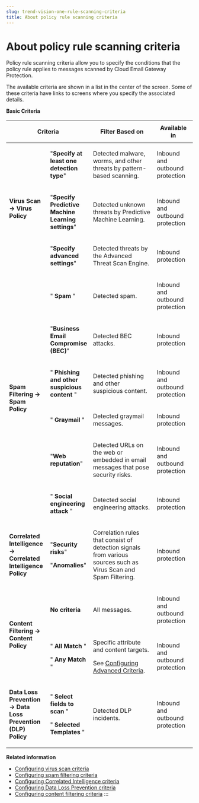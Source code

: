 ```yaml
---
slug: trend-vision-one-rule-scanning-criteria
title: About policy rule scanning criteria
---
```

# About policy rule scanning criteria

Policy rule scanning criteria allow you to specify the conditions that the policy rule applies to messages scanned by Cloud Email Gateway Protection.

The available criteria are shown in a list in the center of the screen. Some of these criteria have links to screens where you specify the associated details.

**Basic Criteria**

<table>
<colgroup>
<col style="width: 22%" />
<col style="width: 22%" />
<col style="width: 35%" />
<col style="width: 22%" />
</colgroup>
<thead>
<tr>
<th colspan="2"><p>Criteria</p></th>
<th><p>Filter Based on</p></th>
<th>Available in</th>
</tr>
</thead>
<tbody>
<tr>
<td rowspan="3"><p><strong>Virus Scan → Virus Policy</strong></p></td>
<td><p>"<strong>Specify at least one detection type</strong>"</p></td>
<td><p>Detected malware, worms, and other threats by pattern-based scanning.</p></td>
<td><p>Inbound and outbound protection</p></td>
</tr>
<tr>
<td><p>"<strong>Specify Predictive Machine Learning settings</strong>"</p></td>
<td><p>Detected unknown threats by Predictive Machine Learning.</p></td>
<td><p>Inbound and outbound protection</p></td>
</tr>
<tr>
<td><p>"<strong>Specify advanced settings</strong>"</p></td>
<td><p>Detected threats by the Advanced Threat Scan Engine.</p></td>
<td><p>Inbound protection</p></td>
</tr>
<tr>
<td rowspan="6"><p><strong>Spam Filtering → Spam Policy</strong></p></td>
<td><p>" <strong>Spam</strong> "</p></td>
<td><p>Detected spam.</p></td>
<td><p>Inbound and outbound protection</p></td>
</tr>
<tr>
<td><p>"<strong>Business Email Compromise (BEC)</strong>"</p></td>
<td><p>Detected BEC attacks.</p></td>
<td><p>Inbound protection</p></td>
</tr>
<tr>
<td><p>" <strong>Phishing and other suspicious content</strong> "</p></td>
<td><p>Detected phishing and other suspicious content.</p></td>
<td><p>Inbound and outbound protection</p></td>
</tr>
<tr>
<td><p>" <strong>Graymail</strong> "</p></td>
<td><p>Detected graymail messages.</p></td>
<td><p>Inbound protection</p></td>
</tr>
<tr>
<td><p>"<strong>Web reputation</strong>"</p></td>
<td><p>Detected URLs on the web or embedded in email messages that pose security risks.</p></td>
<td><p>Inbound and outbound protection</p></td>
</tr>
<tr>
<td><p>" <strong>Social engineering attack</strong> "</p></td>
<td><p>Detected social engineering attacks.</p></td>
<td><p>Inbound protection</p></td>
</tr>
<tr>
<td><p><strong>Correlated Intelligence → Correlated Intelligence Policy</strong></p></td>
<td><p>"<strong>Security risks</strong>"</p>
<p>"<strong>Anomalies</strong>"</p></td>
<td><p>Correlation rules that consist of detection signals from various sources such as Virus Scan and Spam Filtering.</p></td>
<td><p>Inbound protection</p></td>
</tr>
<tr>
<td rowspan="2"><p><strong>Content Filtering → Content Policy</strong></p></td>
<td><p><strong>No criteria</strong></p></td>
<td><p>All messages.</p></td>
<td><p>Inbound and outbound protection</p></td>
</tr>
<tr>
<td><p>" <strong>All Match</strong> "</p>
<p>" <strong>Any Match</strong> "</p></td>
<td><p>Specific attribute and content targets.</p>
<p>See <a href="trend-vision-one-content-filtering-criteria">Configuring Advanced Criteria</a>.</p></td>
<td><p>Inbound and outbound protection</p></td>
</tr>
<tr>
<td><p><strong>Data Loss Prevention → Data Loss Prevention (DLP) Policy</strong></p></td>
<td><p>" <strong>Select fields to scan</strong> "</p>
<p>" <strong>Selected Templates</strong> "</p></td>
<td><p>Detected DLP incidents.</p></td>
<td><p>Inbound and outbound protection</p></td>
</tr>
</tbody>
</table>

**Related information**

- [Configuring virus scan criteria](configuring-virus-scan-criteria.mdx)
- [Configuring spam filtering criteria](configuring-spam-filtering-criteria.mdx)
- [Configuring Correlated Intelligence criteria](configuring-CI-criteria.md "Detect security risks and identify anomalies by correlating signals across different sources.")
- [Configuring Data Loss Prevention criteria](configuring-dlp-criteria.mdx)
- [Configuring content filtering criteria](content-filtering-criteria.mdx)
:::
